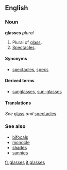 ==English==
=== Noun ===
'''glasses''' ''plural''

#Plural of [[glass]].
#[[Spectacles]].

====Synonyms====
*[[spectacles]], [[specs]]

====Derived terms====
*[[sunglasses]], [[sun-glasses]]

====Translations====
''See'' [[glass]] ''and'' [[spectacles]]

===See also===
*[[bifocals]]
*[[monocle]]
*[[shades]]
*[[sunnies]]

[[fr:glasses]]
[[it:glasses]]